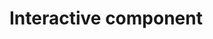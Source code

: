 # Interactive component

<script src="https://d3js.org/d3.v6.js"></script>
<script>
<h2>Unemployment Compared to Other Variables</h2>

  <div id = "rad"> 
  <h3>
    Selections:
   </h3>
   <h4>
    (1) Choose a year to see the changes:
   </h4>
    <input type="radio" name ="year_num" value ="twelve" checked = 'True'>&nbsp;2012
	  <input type="radio" name ="year_num" value ="thirteen">&nbsp;2013
	  <input type="radio" name ="year_num" value ="fourteen">&nbsp;2014
	  <input type="radio" name ="year_num" value ="fifteen">&nbsp;2015
	  <input type="radio" name ="year_num" value ="sixteen">&nbsp;2016
  </div>
  <div id = "var"> 
  <h4>
    (2) Choose which statistic you want to see:
    </h4>
    <input type="radio" name ="var" value ="Exports" checked ='True'>&nbsp;Exports (% of GDP)
	  <input type="radio" name ="var" value ="Imports">&nbsp;Imports (% of GDP)
	  <input type="radio" name ="var" value ="LFPR">&nbsp;Labor Force Participation Rate (LFPR)
	<h4>
	 Make predictions:
	</h4>
  <h7>
    <p>The worldiwde unemployment rate for the selected year is shown.</p>
    <p>Try to predict the unemployment rate for each country by dragging the red circles.</p>
  </h7>
  </div>
  <div id = "show">
    <h4>
      Show unemployment rates?
    </h4>
    <input type="radio" name ="show" value =1 >&nbsp;Yes
	  <input type="radio" name ="show" value =0 checked ='True'>&nbsp;No
  </div>
  <script>
  
  var w = 650;
  var h = 500;
  var margin = {top: 25, right: 200, bottom: 50, left: 50};
  var innerWidth = w - margin.left - margin.right;
  var innerHeight = h - margin.top - margin.bottom;
  
  var year = "twelve"
  var variable = "Exports"
  var show = 0
  
  var bar1data = [
    {
      "country": "World",
      "twelve": 5.599875,
      "thirteen":5.570547,
      "fourteen":5.435013,
      "fifteen":5.446447,
      "sixteen":5.531033,
      
    },
    {
      "country": "United States",
      "twelve": 8.070000,
      "thirteen":7.380000,
      "fourteen":6.170000,
      "fifteen":5.280000,
      "sixteen":4.870000,
      
    },
    {
      "country": "Japan",
      "twelve": 4.350000,
      "thirteen":4.030000,
      "fourteen":3.580000,
      "fifteen":3.330000,
      "sixteen":3.130000,
      
    },
    {
      "country": "China", 
      "twelve":4.470000,
      "thirteen":4.540000,
      "fourteen":4.593000,
      "fifteen":4.605000,
      "sixteen":4.649000,
      
    },
    {
      "country": "India",
      "twelve": 3.621000,
      "thirteen":3.464000,
      "fourteen":3.414000,
      "fifteen":3.490000,
      "sixteen":3.505000,
      
    },
    {
      "country": "South Africa",
      "twelve": 24.730000,
      "thirteen":24.570000,
      "fourteen":24.900000,
      "fifteen":25.160000,
      "sixteen":26.549999,
      
    }
    ];
  var bar2data = [
        {
      "country": "World",
      "Imports": {
        "twelve":29.98443,
        "thirteen":29.73425,
        "fourteen":29.65791,
        "fifteen":28.51300,
        "sixteen":27.69025,
      },
      "Exports": {
        "twelve": 30.58440,
        "thirteen":30.39856,
        "fourteen":30.18438,
        "fifteen":29.29426,
        "sixteen":28.51651,
      },
      "LFPR": {
        "twelve":62.4095661175802,
        "thirteen":62.3394506939042,
        "fourteen":62.2163064347817,
        "fifteen":62.1201995910464,
        "sixteen":62.1045339988456,
      }
    },
        {
      "country": "United States",
      "Imports": {
        "twelve":17.10802,
        "thirteen":16.58695,
        "fourteen":16.54362,
        "fifteen":15.39099,
        "sixteen":14.68930,
      },
      "Exports":{
        "twelve": 13.60661,
        "thirteen":13.63931,
        "fourteen":13.62004,
        "fifteen":12.49904,
        "sixteen":11.89062,
      },
      "LFPR": {
        "twelve":62.8979988098145,
        "thirteen":62.5169982910156,
        "fourteen":62.2089996337891,
        "fifteen":62.0139999389648,
        "sixteen":62.1599998474121,
      }
      
    },
        {
      "country": "Japan",
      "Imports": {
        "twelve":16.09137,
        "thirteen":18.23212,
        "fourteen":20.00547,
        "fifteen":18.00747,
        "sixteen":15.14743,
      },
      "Exports":{
        "twelve": 14.54475,
        "thirteen":15.91540,
        "fourteen":17.54030,
        "fifteen":17.58893,
        "sixteen":16.11915,
      },
      "LFPR": {
        "twelve":59.2830009460449,
        "thirteen":59.6199989318848,
        "fourteen":59.8139991760254,
        "fifteen":59.9900016784668,
        "sixteen":60.4560012817383,
      }
      
    },
    {
      "country": "China", 
      "Imports": {
        "twelve":22.69966,
        "thirteen":22.06025,
        "fourteen":21.38150,
        "fifteen":18.10499,
        "sixteen":17.37544,
      },
      "Exports": {
        "twelve": 25.40820,
        "thirteen": 24.50498,
        "fourteen":23.49506,
        "fifteen":21.34807,
        "sixteen":19.65838,
      },
      "LFPR": {
        "twelve":70.5270004272461,
        "thirteen":70.3010025024414,
        "fourteen":70.0390014648438,
        "fifteen":69.7320022583008,
        "sixteen":69.3659973144531,
      }
      
    },
    {
      "country": "India",
      "Imports": {
        "twelve":31.25929,
        "thirteen":28.41327,
        "fourteen":25.95422,
        "fifteen":22.12225,
        "sixteen":21.03426,
      },
      "Exports": {
        "twelve": 24.53443,
        "thirteen":25.43086,
        "fourteen":22.96796,
        "fifteen":19.82443,
        "sixteen":19.31492,
      },
      "LFPR": {
        "twelve":53.9640007019043,
        "thirteen":53.9659996032715,
        "fourteen":53.9630012512207,
        "fifteen":53.9490013122559,
        "sixteen":53.9290008544922,
      }
    },
    {
      "country": "South Africa",
      "Imports": {
        "twelve":31.17582,
        "thirteen":33.27042,
        "fourteen":32.96586,
        "fifteen":31.44410,
        "sixteen":30.08793,
      },
      "Exports": {
        "twelve": 29.72388,
        "thirteen":30.97134,
        "fourteen":31.46865,
        "fifteen":30.15605,
        "sixteen":30.70260,
      },
      "LFPR": {
        "twelve":52.6609992980957,
        "thirteen":53.2210006713867,
        "fourteen":53.431999206543,
        "fifteen":54.6479988098145,
        "sixteen":54.7039985656738,
      }
    }
    ];

  var ydomain = [0,35]
  var xScale = d3.scaleBand()
      .domain(bar1data.map(d => d.country))
      .range([0, innerWidth])
      .paddingInner(.2);

  var yScale = d3.scaleLinear()
      .domain(ydomain)
      .range([innerHeight, 0])

  // add svg

  var svg = d3.select("body")
    .append("svg")
      .attr("width", w)
      .attr("height", h);

  // add background rectangle

  svg.append("rect")
    .attr("x", "0")
    .attr("y", "0")
    .attr("width", w)
    .attr("height", h)
    .attr("fill", "white");
    
  // Add Legend
  svg.append("rect")
    .attr("x", "470")
    .attr("y", "250")
    .attr("width", "25")
    .attr("height", "25")
    .attr("fill", "green")
    
  svg.append("text")
    .attr("x", "500")
    .attr("y", "268")
    .text("Unemployment Rate")
  
  svg.append("rect")
    .attr("x", "470")
    .attr("y", "200")
    .attr("width", "25")
    .attr("height", "25")
    .attr("fill", "blue")
    
  svg.append("text")
    .attr("id", "bar2")
    .attr("x", "500")
    .attr("y", "218")
    .text(variable)

  // add bars as a group

  var bar2 = svg.append("g")
      .attr("id", "bar2")
      .attr("transform", `translate (${margin.left}, ${margin.top})`)
      .selectAll("rect")
      .data(bar2data);

  bar2.enter().append("rect")
      .attr("x", d => xScale(d.country))
      .attr("y", d => yScale(d[variable][year]))
      .attr("width", xScale.bandwidth()/2)
      .attr("height", d => innerHeight - yScale(d[variable][year]))
      .attr("fill", "blue");
      
  var bar1 = svg.append("g")
      .attr("id", "bar1")
      .attr("transform", `translate (${margin.left}, ${margin.top})`)
      .selectAll("rect")
      .data(bar1data);
      
  bar1.enter().append("rect")
      .attr("id", "country")
      .attr("x", d=>xScale(d.country)+xScale.bandwidth()/2)  
      .attr("y", d=>yScale(d[year]))
      .attr("width", xScale.bandwidth()/2)
      .attr("height", d=> innerHeight - yScale(d[year]))
      .attr("fill", "white")
  
  d3.select("g#bar1").select("rect")
      .attr("id", "world")
      .attr("fill", "green")
      
  var xAxis = d3.axisBottom()
      .scale(xScale);

  var yAxis = d3.axisLeft()
      .scale(yScale);
      
  // add axes

  svg.append("g")
      .attr("class", "xAxis")
      .attr("transform", `translate (${margin.left}, ${h - margin.bottom})`)
      .call(xAxis);

  svg.append("g")
      .attr("class", "yAxis")
      .attr("transform", `translate (${margin.left}, ${margin.top})`)
      .call(yAxis);
      
  var ylabel = svg.append("text")
    .attr("class", "y label")
    .attr("x", 45)
    .attr("y", 8)
    .attr("dy", ".75em")
    .text("(%)");
    
    // change the years
    
    d3.select("div#rad")
    .selectAll("input")
    .on("click", function() {
      year = d3.select(this).node().value
      
      d3.select("g#bar2").selectAll("rect")
        .transition()
        .duration(1000)
        .attr("y", d => yScale(d[variable][year]))
        .attr("height", d => innerHeight - yScale(d[variable][year]))
      
      d3.select("g#bar1").selectAll("rect")
        .transition()
        .duration(1000)
        .attr("y", d => yScale(d[year]))
        .attr("height", d => innerHeight - yScale(d[year]))
    })
    
    
    
    // change the variable
    d3.select("div#var")
    .selectAll("input")
    .on("click", function() {
      variable = d3.select(this).node().value
      
      if (variable == "LFPR"){
        yScale.domain([0,70])      
        
      } else{
        yScale.domain([0,35])
      }
      update_axis()
      
      
      d3.select("g#bar2").selectAll("rect")
        .transition()
        .duration(1000)
        .attr("y", d => yScale(d[variable][year]))
        .attr("height", d => innerHeight - yScale(d[variable][year]))
        
      d3.select("text#bar2")
        .text(variable)
    })
    
    //update axes
    
    function update_axis(){
      svg.select(".yAxis")
          .transition()
          .duration(1000)
          .ease(d3.easeLinear)
          .call(yAxis);
      d3.select("g#bar1").selectAll("rect")
        .transition()
        .duration(1000)
        .attr("y", d => yScale(d[year]))
        .attr("height", d => innerHeight - yScale(d[year]))
    }
      
    // show unemployment rates
    d3.select("div#show")
          .selectAll("input")
          .on("click", function() {
            show = d3.select(this).node().value
            
            if(show == 1){
              d3.select("g#bar1").selectAll("rect#country")
                .transition()
                .duration(1000)
                .attr("fill", "green")
            } else{
              d3.select("g#bar1").selectAll("rect#country")
                .transition()
                .duration(1000)
                .attr("fill", "white")
            }
      })
    
  //
  var svg_circ = d3.select("svg")
        .append("g")
        .attr("class","cir")
        .selectAll("circle")
        .data([160, 230, 298, 367, 436])
        .enter()
        .append("circle")
        .attr("cx", d=>d)
        .attr("cy", 400)
        .attr("r", 6)
        .attr("fill", "red")
        
  var drag_handler = d3.drag()
    .on("drag", function(d) {
          d3.select(this)
            .attr("cy", d.y = d3.event.y)
            }) 
            
  drag_handler(svg_circ)
  </script>
</script>